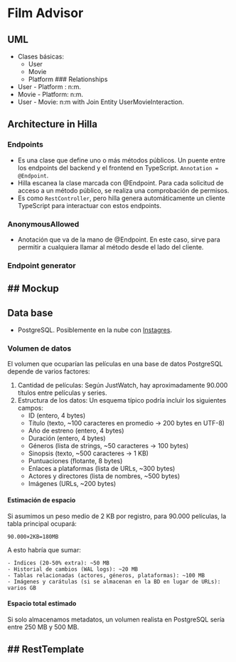 # Film Advisor
## UML
- Clases básicas:
    - User
    - Movie
    - Platform
### Relationships
- User - Platform : n:m.
- Movie - Platform: n:m.
- User - Movie: n:m with Join Entity UserMovieInteraction.

## Architecture in Hilla
### Endpoints
- Es una clase que define uno o más métodos públicos. Un puente entre los endpoints del backend y el frontend en TypeScript. `Annotation = @Endpoint`.
- Hilla escanea la clase marcada con @Endpoint. Para cada solicitud de acceso a un método público, se realiza una comprobación de permisos.
- Es como `RestController`, pero hilla genera automáticamente un  cliente TypeScript para interactuar con estos endpoints.

### AnonymousAllowed
- Anotación que va de la mano de @Endpoint. En este caso, sirve para permitir a cualquiera llamar al método desde el lado del cliente.

### Endpoint generator


## Mockup
- 

## Data base
- PostgreSQL. Posiblemente en la nube con [Instagres](instagres.com).

### Volumen de datos
El volumen que ocuparían las películas en una base de datos PostgreSQL depende de varios factores:

1. Cantidad de películas: Según JustWatch, hay aproximadamente 90.000 títulos entre películas y series.
2. Estructura de los datos: Un esquema típico podría incluir los siguientes campos:
    - ID (entero, 4 bytes)
    - Título (texto, ~100 caracteres en promedio → 200 bytes en UTF-8)
    - Año de estreno (entero, 4 bytes)
    - Duración (entero, 4 bytes)
    - Géneros (lista de strings, ~50 caracteres → 100 bytes)
    - Sinopsis (texto, ~500 caracteres → 1 KB)
    - Puntuaciones (flotante, 8 bytes)
    - Enlaces a plataformas (lista de URLs, ~300 bytes)
    - Actores y directores (lista de nombres, ~500 bytes)
    - Imágenes (URLs, ~200 bytes)

#### Estimación de espacio
Si asumimos un peso medio de 2 KB por registro, para 90.000 películas, la tabla principal ocupará:

    90.000×2KB=180MB

A esto habría que sumar:

    - Índices (20-50% extra): ~50 MB
    - Historial de cambios (WAL logs): ~20 MB
    - Tablas relacionadas (actores, géneros, plataformas): ~100 MB
    - Imágenes y carátulas (si se almacenan en la BD en lugar de URLs): varios GB
#### Espacio total estimado
Si solo almacenamos metadatos, un volumen realista en PostgreSQL sería entre 250 MB y 500 MB.

## RestTemplate
- 
